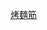 {{Userbox-2
  | border-c     = #696969
  | id1           = 烤麵筋
  | id1-c         = Black
  | id1-fc        = White
  | id2           =可带<br>劲啦
  | id2-c         = Black
  | id2-fc        = White
  | info         =[[麵筋哥| <span style="color: White;">香香的口味你吃过没<br>辣辣的感觉你尝过没</span>]]
  | info-c       = Black
  | info-fc      = White
  | info-s       = 10
  | usercategory = 喜歡吃烤麵筋的維基人
}}<noinclude>[[Category:食品用户框模板|烤麵筋]]</noinclude>